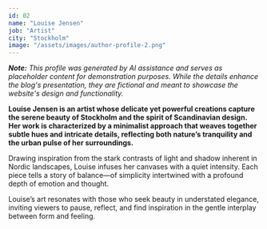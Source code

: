 ```yaml
---
id: 02
name: "Louise Jensen"
job: "Artist"
city: "Stockholm"
image: "/assets/images/author-profile-2.png"
---
```


_**Note:** This profile was generated by AI assistance and serves as placeholder content for demonstration purposes. While the details enhance the blog's presentation, they are fictional and meant to showcase the website's design and functionality._

**Louise Jensen is an artist whose delicate yet powerful creations capture the serene beauty of Stockholm and the spirit of Scandinavian design. Her work is characterized by a minimalist approach that weaves together subtle hues and intricate details, reflecting both nature’s tranquility and the urban pulse of her surroundings.**

Drawing inspiration from the stark contrasts of light and shadow inherent in Nordic landscapes, Louise infuses her canvases with a quiet intensity. Each piece tells a story of balance—of simplicity intertwined with a profound depth of emotion and thought.

Louise’s art resonates with those who seek beauty in understated elegance, inviting viewers to pause, reflect, and find inspiration in the gentle interplay between form and feeling.
